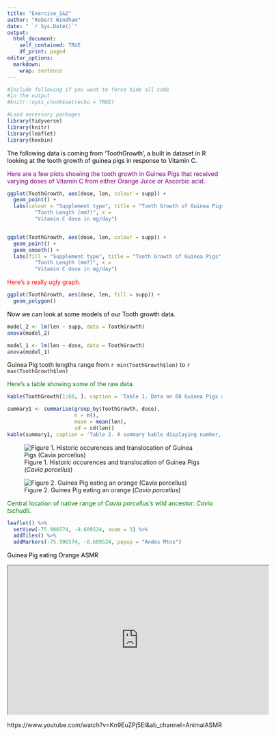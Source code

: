 ```yaml
---
title: "Exercise_1&2"
author: "Robert Windham"
date: " `r Sys.Date()`"
output: 
  html_document: 
    self_contained: TRUE
    df_print: paged
editor_options:
  markdown:
    wrap: sentence
---
```


```r
#Include following if you want to force hide all code
#in the output
#knitr::opts_chunk$set(echo = TRUE)

#Load necessary packages
library(tidyverse)
library(knitr)
library(leaflet)
library(hexbin)
```

[The following data is coming from 'ToothGrowth', a built in dataset in R looking at the tooth growth of guinea pigs in response to Vitamin C.]{style="color:black"}

[Here are a few plots showing the tooth growth in Guinea Pigs that received varying doses of Vitamin C from either Orange Juice or Ascorbic acid.]{style="color:purple"}
```r
ggplot(ToothGrowth, aes(dose, len, colour = supp)) +
  geom_point() +
  labs(colour = "Supplement type", title = "Tooth Growth of Guinea Pigs", y =
         "Tooth Length (mm?)", x = 
         "Vitamin C dose in mg/day")



```



```r

ggplot(ToothGrowth, aes(dose, len, colour = supp)) +
  geom_point() +
  geom_smooth() +
  labs(fill = "Supplement type", title = "Tooth Growth of Guinea Pigs", y =
         "Tooth Length (mm?)", x = 
         "Vitamin C dose in mg/day")

```




[Here's a really ugly graph.]{style="color:red"}
```r
ggplot(ToothGrowth, aes(dose, len, fill = supp)) +
  geom_polygon()

```


[Now we can look at some models of our Tooth growth data.]{style="color:black"}
```r
model_2 <- lm(len ~ supp, data = ToothGrowth)
anova(model_2)


```



```r
model_1 <- lm(len ~ dose, data = ToothGrowth)
anova(model_1)


```




Guinea Pig tooth lengths range from `r min(ToothGrowth$len)` to `r max(ToothGrowth$len)`




[Here's a table showing some of the raw data.]{style="color:green"}
```r
kable(ToothGrowth[1:60, ], caption = 'Table 1. Data on 60 Guinea Pigs and their associated tooth growth in response to Vitamin C.')

```


```r

summary1 <- summarise(group_by(ToothGrowth, dose),
                      n = n(),
                      mean = mean(len),
                      sd = sd(len))
kable(summary1, caption = 'Table 2. A summary kable displaying number, mean, and standard deviation of tooth length for each dosage of Vitamin C.')

```


![Figure 1. Historic occurences and translocation of Guinea Pigs (*Cavia porcellus*)](images/guinea_pig_range.jpg)





![Figure 2. Guinea Pig eating an orange (*Cavia porcellus*)](images/guinea_pig_orange.jpg.webp)





[Central location of native range of *Cavia porcellus's* wild ancestor: *Cavia tschudii*.]{style="color:green"}

```r
leaflet() %>%
  setView(-75.906574, -8.609524, zoom = 3) %>%
  addTiles() %>%
  addMarkers(-75.906574, -8.609524, popup = "Andes Mtns")

```



[Guinea Pig eating Orange ASMR]{style="color:black"}

<iframe width ="610" height="348"
src= "https://www.youtube.com/watch?v=Kn9EuZPj5EI&ab_channel=AnimalASMR" data-external="1">

</iframe>

https://www.youtube.com/watch?v=Kn9EuZPj5EI&ab_channel=AnimalASMR

